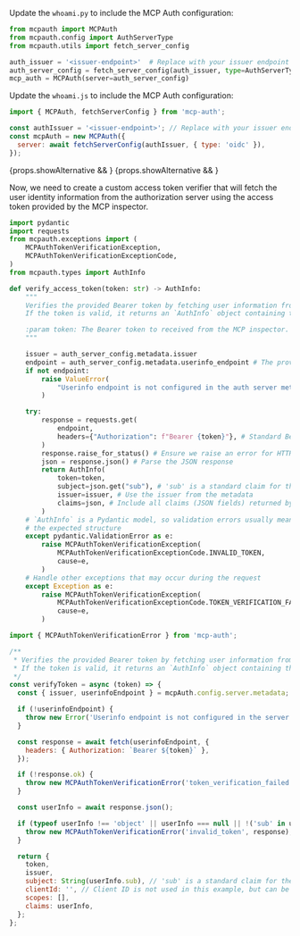 

<Tabs groupId="sdk">

<TabItem value="python" label="Python">

Update the `whoami.py` to include the MCP Auth configuration:

```python
from mcpauth import MCPAuth
from mcpauth.config import AuthServerType
from mcpauth.utils import fetch_server_config

auth_issuer = '<issuer-endpoint>'  # Replace with your issuer endpoint
auth_server_config = fetch_server_config(auth_issuer, type=AuthServerType.OIDC)
mcp_auth = MCPAuth(server=auth_server_config)
```

</TabItem>
<TabItem value="node" label="Node.js">

Update the `whoami.js` to include the MCP Auth configuration:

```js
import { MCPAuth, fetchServerConfig } from 'mcp-auth';

const authIssuer = '<issuer-endpoint>'; // Replace with your issuer endpoint
const mcpAuth = new MCPAuth({
  server: await fetchServerConfig(authIssuer, { type: 'oidc' }),
});
```

</TabItem>
</Tabs>

{props.showAlternative && <MalformedMetadataTranspilation />}
{props.showAlternative && <ManualMetadataFetching oidc />}

Now, we need to create a custom access token verifier that will fetch the user identity information from the authorization server using the access token provided by the MCP inspector.

<Tabs groupId="sdk">
<TabItem value="python" label="Python">

```python
import pydantic
import requests
from mcpauth.exceptions import (
    MCPAuthTokenVerificationException,
    MCPAuthTokenVerificationExceptionCode,
)
from mcpauth.types import AuthInfo

def verify_access_token(token: str) -> AuthInfo:
    """
    Verifies the provided Bearer token by fetching user information from the authorization server.
    If the token is valid, it returns an `AuthInfo` object containing the user's information.

    :param token: The Bearer token to received from the MCP inspector.
    """

    issuer = auth_server_config.metadata.issuer
    endpoint = auth_server_config.metadata.userinfo_endpoint # The provider should support the userinfo endpoint
    if not endpoint:
        raise ValueError(
            "Userinfo endpoint is not configured in the auth server metadata."
        )

    try:
        response = requests.get(
            endpoint,
            headers={"Authorization": f"Bearer {token}"}, # Standard Bearer token header
        )
        response.raise_for_status() # Ensure we raise an error for HTTP errors
        json = response.json() # Parse the JSON response
        return AuthInfo(
            token=token,
            subject=json.get("sub"), # 'sub' is a standard claim for the subject (user's ID)
            issuer=issuer, # Use the issuer from the metadata
            claims=json, # Include all claims (JSON fields) returned by the userinfo endpoint
        )
    # `AuthInfo` is a Pydantic model, so validation errors usually mean the response didn't match
    # the expected structure
    except pydantic.ValidationError as e:
        raise MCPAuthTokenVerificationException(
            MCPAuthTokenVerificationExceptionCode.INVALID_TOKEN,
            cause=e,
        )
    # Handle other exceptions that may occur during the request
    except Exception as e:
        raise MCPAuthTokenVerificationException(
            MCPAuthTokenVerificationExceptionCode.TOKEN_VERIFICATION_FAILED,
            cause=e,
        )
```

</TabItem>
<TabItem value="node" label="Node.js">

```js
import { MCPAuthTokenVerificationError } from 'mcp-auth';

/**
 * Verifies the provided Bearer token by fetching user information from the authorization server.
 * If the token is valid, it returns an `AuthInfo` object containing the user's information.
 */
const verifyToken = async (token) => {
  const { issuer, userinfoEndpoint } = mcpAuth.config.server.metadata;

  if (!userinfoEndpoint) {
    throw new Error('Userinfo endpoint is not configured in the server metadata');
  }

  const response = await fetch(userinfoEndpoint, {
    headers: { Authorization: `Bearer ${token}` },
  });

  if (!response.ok) {
    throw new MCPAuthTokenVerificationError('token_verification_failed', response);
  }

  const userInfo = await response.json();

  if (typeof userInfo !== 'object' || userInfo === null || !('sub' in userInfo)) {
    throw new MCPAuthTokenVerificationError('invalid_token', response);
  }

  return {
    token,
    issuer,
    subject: String(userInfo.sub), // 'sub' is a standard claim for the subject (user's ID)
    clientId: '', // Client ID is not used in this example, but can be set if needed
    scopes: [],
    claims: userInfo,
  };
};
```

</TabItem>
</Tabs>
